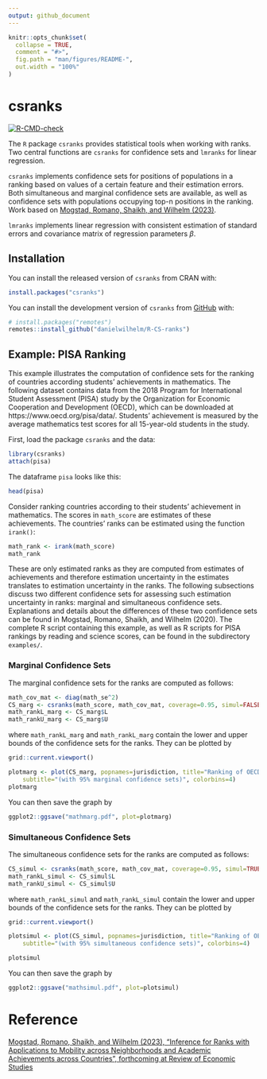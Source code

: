 ```yaml
---
output: github_document
---
```


<!-- README.md is generated from README.Rmd. Please edit that file -->

```r
knitr::opts_chunk$set(
  collapse = TRUE,
  comment = "#>",
  fig.path = "man/figures/README-",
  out.width = "100%"
)
```

# csranks

<!-- badges: start -->
[![R-CMD-check](https://github.com/danielwilhelm/R-CS-ranks/actions/workflows/R-CMD-check.yaml/badge.svg)](https://github.com/danielwilhelm/R-CS-ranks/actions/workflows/R-CMD-check.yaml)
<!-- badges: end -->

The `R` package `csranks` provides statistical tools when working with ranks. Two
central functions are `csranks` for confidence sets and `lmranks` for linear regression. 

`csranks` implements confidence sets for positions of populations
in a ranking based on values of a certain feature and their estimation errors. 
Both simultaneous and marginal confidence sets are available, as well as 
confidence sets with populations occupying top-n positions in the ranking.
Work based on [Mogstad, Romano, Shaikh, and Wilhelm (2023)](http://dwilhelm.userweb.mwn.de/papers/cwp0323.pdf).

`lmranks` implements linear regression with consistent estimation of standard 
errors and covariance matrix of regression parameters $\beta$.

## Installation

You can install the released version of `csranks` from CRAN with:

``` r
install.packages("csranks")
```

You can install the development version of `csranks` from [GitHub](https://github.com/) with:

``` r
# install.packages("remotes")
remotes::install_github("danielwilhelm/R-CS-ranks")
```

## Example: PISA Ranking

This example illustrates the computation of confidence sets for the ranking of countries according students' achievements in mathematics. The following dataset contains data from the 2018 Program for International Student Assessment (PISA) study by the Organization for Economic Cooperation and Development (OECD), which can be downloaded at https://www.oecd.org/pisa/data/. Students' achievement is measured by the average mathematics test scores for all 15-year-old students in the study.


First, load the package `csranks` and the data:

```r
library(csranks)
attach(pisa)
```

The dataframe `pisa` looks like this:

```r
head(pisa)
```

Consider ranking countries according to their students' achievement in mathematics. The scores in `math_score` are estimates of these achievements. The countries' ranks can be estimated using the function `irank()`:

```r
math_rank <- irank(math_score)
math_rank
```

These are only estimated ranks as they are computed from estimates of achievements and therefore estimation uncertainty in the estimates translates to estimation uncertainty in the ranks. The following subsections discuss two different confidence sets for assessing such estimation uncertainty in ranks: marginal and simultaneous confidence sets. Explanations and details about the differences of these two confidence sets can be found in Mogstad, Romano, Shaikh, and Wilhelm (2020). The complete R script containing this example, as well as R scripts for PISA rankings by reading and science scores, can be found in the subdirectory `examples/`.

### Marginal Confidence Sets

The marginal confidence sets for the ranks are computed as follows:

```r
math_cov_mat <- diag(math_se^2)
CS_marg <- csranks(math_score, math_cov_mat, coverage=0.95, simul=FALSE, R=1000, seed=101)
math_rankL_marg <- CS_marg$L
math_rankU_marg <- CS_marg$U
```

where `math_rankL_marg` and `math_rankL_marg` contain the lower and upper bounds of the confidence sets for the ranks. They can be plotted by

```r
grid::current.viewport()

plotmarg <- plot(CS_marg, popnames=jurisdiction, title="Ranking of OECD Countries by 2018 PISA Math Score", 
	subtitle="(with 95% marginal confidence sets)", colorbins=4)
plotmarg
```

You can then save the graph by

```r
ggplot2::ggsave("mathmarg.pdf", plot=plotmarg)
```

### Simultaneous Confidence Sets

The simultaneous confidence sets for the ranks are computed as follows:

```r
CS_simul <- csranks(math_score, math_cov_mat, coverage=0.95, simul=TRUE, R=1000, seed=101)
math_rankL_simul <- CS_simul$L
math_rankU_simul <- CS_simul$U
```

where `math_rankL_simul` and `math_rankL_simul` contain the lower and upper bounds of the confidence sets for the ranks. They can be plotted by

```r
grid::current.viewport()

plotsimul <- plot(CS_simul, popnames=jurisdiction, title="Ranking of OECD Countries by 2018 PISA Math Score", 
	subtitle="(with 95% simultaneous confidence sets)", colorbins=4)

plotsimul
```

You can then save the graph by

```r
ggplot2::ggsave("mathsimul.pdf", plot=plotsimul)
```

# Reference
[Mogstad, Romano, Shaikh, and Wilhelm (2023), "Inference for Ranks with Applications to Mobility across Neighborhoods and Academic Achievements across Countries", forthcoming at Review of Economic Studies](http://dwilhelm.userweb.mwn.de/papers/cwp0323.pdf)

